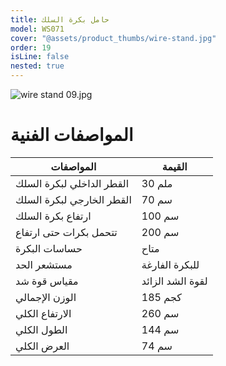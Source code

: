 ```yaml
---
title: حامل بكرة السلك
model: WS071
cover: "@assets/product_thumbs/wire-stand.jpg"
order: 19
isLine: false
nested: true
---
```



<ProductTabs />

![wire stand 09.jpg](@assets/article_images/wire-stand/wire-stand-09.jpg)

# المواصفات الفنية

| المواصفات                 | القيمة           |
| ------------------------- | ---------------- |
| القطر الداخلي لبكرة السلك | 30 ملم           |
| القطر الخارجي لبكرة السلك | 70 سم            |
| ارتفاع بكرة السلك         | 100 سم           |
| تتحمل بكرات حتى ارتفاع    | 200 سم           |
| حساسات البكرة             | متاح             |
| مستشعر الحد               | للبكرة الفارغة   |
| مقياس قوة شد              | لقوة الشد الزائد |
| الوزن الإجمالي            | 185 كجم          |
| الارتفاع الكلي            | 260 سم           |
| الطول الكلي               | 144 سم           |
| العرض الكلي               | 74 سم            |
